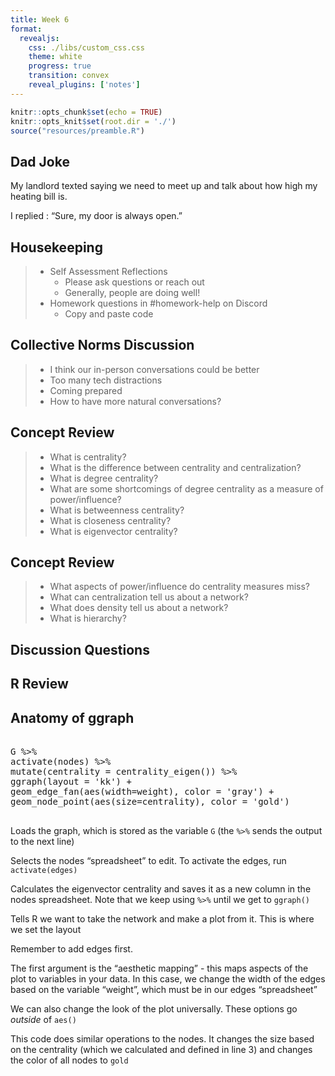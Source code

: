 ```yaml
---
title: Week 6
format: 
  revealjs:
    css: ./libs/custom_css.css
    theme: white
    progress: true
    transition: convex
    reveal_plugins: ['notes']
---
```


```r
knitr::opts_chunk$set(echo = TRUE)
knitr::opts_knit$set(root.dir = './')
source("resources/preamble.R")
```

## Dad Joke

My landlord texted saying we need to meet up and talk about how high my heating bill is.

<p class='fragment'>
I replied : “Sure, my door is always open.”
</p>

## Housekeeping

> - Self Assessment Reflections
>   - Please ask questions or reach out
>   - Generally, people are doing well!
> - Homework questions in #homework-help on Discord
>	- Copy and paste code


## Collective Norms Discussion

> - I think our in-person conversations could be better
> - Too many tech distractions
> - Coming prepared
> - How to have more natural conversations?


## Concept Review

> - What is centrality?
> - What is the difference between centrality and centralization?
> - What is degree centrality?
> - What are some shortcomings of degree centrality as a measure of power/influence?
> - What is betweenness centrality?
> - What is closeness centrality?
> - What is eigenvector centrality?

## Concept Review

> - What aspects of power/influence do centrality measures miss?
> - What can centralization tell us about a network?
> - What does density tell us about a network?
> - What is hierarchy?

## Discussion Questions


## R Review


## Anatomy of ggraph

<pre>

<span class='fragment highlight-current-red' data-fragment-index="1">G %>% </span>
<span class='fragment highlight-current-red' data-fragment-index="2">activate(nodes) %>% </span>
<span class='fragment highlight-current-red' data-fragment-index="3">mutate(centrality = centrality_eigen()) %>% </span>
<span class='fragment highlight-current-red' data-fragment-index="4">ggraph(layout = 'kk') + </span>
<span class='fragment highlight-current-red' data-fragment-index="5">geom_edge_fan</span><span class='fragment highlight-current-red' data-fragment-index="6">(aes(width=weight)</span>, <span class='fragment highlight-current-red' data-fragment-index="7">color = 'gray'</span>) + 
<span class='fragment highlight-current-red' data-fragment-index="8">geom_node_point(aes(size=centrality), color = 'gold')</span>

</pre>

<div class="r-stack">
<p class="fragment step-fade-in-then-out" data-fragment-index="1"> Loads the graph, which is stored as the variable `G` (the `%>%` sends the output to the next line)</p>
<p class="fragment step-fade-in-then-out" data-fragment-index="2"> Selects the nodes "spreadsheet" to edit. To activate the edges, run `activate(edges)`</p>
<p class="fragment step-fade-in-then-out" data-fragment-index="3"> Calculates the eigenvector centrality and saves it as a new column in the nodes spreadsheet. Note that we keep using `%>%` until we get to `ggraph()`</p>
<p class="fragment step-fade-in-then-out" data-fragment-index="4"> Tells R we want to take the network and make a plot from it. This is where we set the layout</p>
<p class="fragment step-fade-in-then-out" data-fragment-index="5"> Remember to add edges first.</p>
<p class="fragment step-fade-in-then-out" data-fragment-index="6"> The first argument is the "aesthetic mapping" - this maps aspects of the plot to variables in your data. In this case, we change the width of the edges based on the variable "weight", which must be in our edges "spreadsheet"</p>
<p class="fragment step-fade-in-then-out" data-fragment-index="7"> We can also change the look of the plot universally. These options go _outside_ of `aes()`</p>
<p class="fragment step-fade-in-then-out" data-fragment-index="8"> This code does similar operations to the nodes. It changes the size based on the centrality (which we calculated and defined in line 3) and changes the color of all nodes to `gold`</p>

</div>
